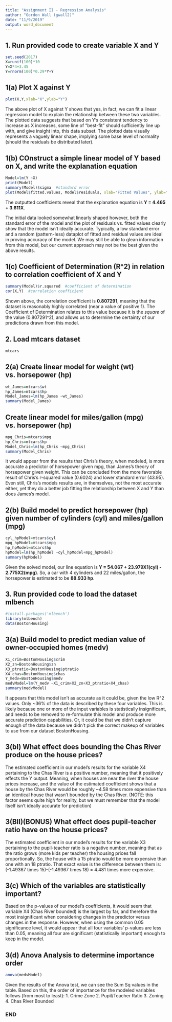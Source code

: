 ```yaml
---
title: "Assignment II - Regression Analysis"
author: "Gordon Wall (gwall2)"
date: "11/9/2019"
output: word_document
---
```

## 1. Run provided code to create variable X and Y

```r
set.seed(2017)
X=runif(100)*10
Y=X*4+3.45
Y=rnorm(100)*0.29*Y+Y
```

## 1(a) Plot X against Y

```r
plot(X,Y,xlab="X",ylab="Y")
```

The above plot of X against Y shows that yes, in fact, we can fit a linear regression model to explain the relationship between these two variables. The plotted data suggests that based on Y's consistent tendency to increase as X increases, some line of "best-fit" should sufficiently line up with, and give insight into, this data subset. The plotted data visually represents a vaguely linear shape, implying some base level of normality (should the residuals be distributed later).

## 1(b) COnstruct a simple linear model of Y based on X, and write the explanation equation

```r
Model=lm(Y ~X)
print(Model)
summary(Model)$sigma  #standard error
plot(Model$fitted.values, Model$residuals, xlab="Fitted Values", ylab="Residuals")
```

The outputted coefficients reveal that the explanation equation is **Y = 4.465 + 3.611X**.

The initial data looked somewhat linearly shaped however, both the standard error of the model and the plot of residuals vs. fitted values clearly show that the model isn't ideally accurate. Typically, a low standard error and a random (pattern-less) dataplot of fitted and residual values are ideal in proving accuracy of the model. We may still be able to glean information from this model, but our current approach may not be the best given the above results.

## 1(c) Coefficient of Determination (R^2) in relation to correlation coefficient of X and Y

```r
summary(Model)$r.squared  #coefficient of determination
cor(X,Y)  #correlation coefficient
```

Shown above, the correlation coefficient is **0.807291**, meaning that the dataset is reasonably highly correlated (near a value of positive 1). The Coefficient of Determination relates to this value because it is the *square* of the value (0.807291^2), and allows us to determine the certainty of our predictions drawn from this model. 

## 2. Load mtcars dataset

```r
mtcars
```

## 2(a) Create linear model for weight (wt) vs. horsepower (hp)

```r
wt_James=mtcars$wt
hp_James=mtcars$hp
Model_James=lm(hp_James ~wt_James)
summary(Model_James)
```

## Create linear model for miles/gallon (mpg) vs. horsepower (hp)

```r
mpg_Chris=mtcars$mpg
hp_Chris=mtcars$hp
Model_Chris=lm(hp_Chris ~mpg_Chris)
summary(Model_Chris)
```

It would appear from the results that Chris's theory, when modeled, is more accurate a predictor of horsepower given mpg, than James's theory of horsepower given weight. This can be concluded from the more favorable result of Chris's r-squared value (0.6024) and lower standard error (43.95). Even still, Chris's models results are, in themselves, not the most accurate either, yet they do a better job fitting the relationship between X and Y than does James's model.

## 2(b) Build model to predict horsepower (hp) given number of cylinders (cyl) and miles/gallon (mpg)

```r
cyl_hpModel=mtcars$cyl
mpg_hpModel=mtcars$mpg
hp_hpModel=mtcars$hp
hpModel=lm(hp_hpModel ~cyl_hpModel+mpg_hpModel)
summary(hpModel)
```

Given the solved model, our line equation is **Y = 54.067 + 23.979X1(cyl) - 2.775X2(mpg)**.
So, a car with 4 cylinders and 22 miles/gallon, the horsepower is estimated to be **88.933 hp**.

## 3. Run provided code to load the dataset mlbench

```r
#install.packages('mlbench')
library(mlbench)
data(BostonHousing)
```

## 3(a) Build model to predict median value of owner-occupied homes (medv)

```r
X1_crim=BostonHousing$crim
X2_zn=BostonHousing$zn
X3_ptratio=BostonHousing$ptratio
X4_chas=BostonHousing$chas
Y_medv=BostonHousing$medv
medvModel=lm(Y_medv ~X1_crim+X2_zn+X3_ptratio+X4_chas)
summary(medvModel)
```

It appears that this model isn't as accurate as it could be, given the low R^2 values. Only ~36% of the data is described by these four variables. This is likely because one or more of the input variables is statistically insignificant, and needs to be removed to re-formulate this model and produce more accurate prediction capabilities. Or, it could be that we didn't capture enough of the data because we didn't pick the correct makeup of variables to use from our dataset BostonHousing.

## 3(bI) What effect does bounding the Chas River produce on the house prices?

The estimated coefficient in our model's results for the variable X4 pertaining to the Chas River is a positive number, meaning that it positively effects the Y output. Meaning, when houses are near the river the house prices increase, and the value of the estimated coefficient shows that a house by the Chas River would be roughly ~4.58 times more expensive than an identical house that wasn't bounded by the Chas River. (NOTE: this factor seems quite high for reality, but we must remember that the model itself isn't ideally accurate for prediction)

## 3(BII)(BONUS) What effect does pupil-teacher ratio have on the house prices?

The estimated coefficient in our model's results for the variable X3 pertaining to the pupil-teacher ratio is a negative number, meaning that as the ratio grows (more kids per teacher) the housing prices fall proportionally. So, the house with a 15 ptratio would be more expensive than one with an 18 ptratio. That exact value is the difference between them is: (-1.49367 times 15)-(-1.49367 times 18) = 4.481 times more expensive.

## 3(c) Which of the variables are statistically important?

Based on the p-values of our model's coefficients, it would seem that variable X4 (Chas River bounded) is the largest by far, and therefore the most insignificant when considering changes in the predictor versus changes in the response. However, when using the common 0.05 significance level, it would appear that all four variables' p-values are less than 0.05, meaning all four are significant (statistically important) enough to keep in the model. 

## 3(d) Anova Analysis to determine importance order

```r
anova(medvModel)
```

Given the results of the Anova test, we can see the Sum Sq values in the table. Based on this, the order of importance for the modeled variables follows (from most to least): 1. Crime Zone 2. Pupil/Teacher Ratio 3. Zoning 4. Chas River Bounded

### END